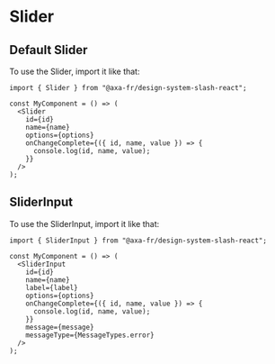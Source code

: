 
<Meta of={SliderStories} />

# Slider

## Default Slider

To use the Slider, import it like that:

```tsx
import { Slider } from "@axa-fr/design-system-slash-react";

const MyComponent = () => (
  <Slider
    id={id}
    name={name}
    options={options}
    onChangeComplete={({ id, name, value }) => {
      console.log(id, name, value);
    }}
  />
);
```

<Canvas of={SliderStories.SliderStory} />
<Controls of={SliderStories.SliderStory} />

## SliderInput

To use the SliderInput, import it like that:

```tsx
import { SliderInput } from "@axa-fr/design-system-slash-react";

const MyComponent = () => (
  <SliderInput
    id={id}
    name={name}
    label={label}
    options={options}
    onChangeComplete={({ id, name, value }) => {
      console.log(id, name, value);
    }}
    message={message}
    messageType={MessageTypes.error}
  />
);
```

<Canvas of={SliderInputStories.SliderInputStory} />
<Controls of={SliderInputStories.SliderInputStory} />
